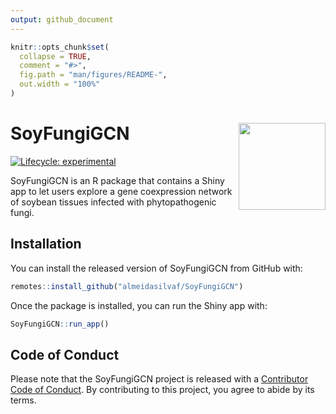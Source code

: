 ```yaml
---
output: github_document
---
```


<!-- README.md is generated from README.Rmd. Please edit that file -->

```r
knitr::opts_chunk$set(
  collapse = TRUE,
  comment = "#>",
  fig.path = "man/figures/README-",
  out.width = "100%"
)
```

# SoyFungiGCN <img src='man/figures/logo.png' align="right" height="139" />

<!-- badges: start -->
[![Lifecycle: experimental](https://img.shields.io/badge/lifecycle-experimental-orange.svg)](https://lifecycle.r-lib.org/articles/stages.html#experimental)
<!-- badges: end -->

SoyFungiGCN is an R package that contains a Shiny app to let users explore a gene coexpression network of soybean tissues infected with phytopathogenic fungi.

## Installation

You can install the released version of SoyFungiGCN from GitHub with:

```r
remotes::install_github("almeidasilvaf/SoyFungiGCN")
```

Once the package is installed, you can run the Shiny app with:

```r
SoyFungiGCN::run_app()
```

## Code of Conduct

Please note that the SoyFungiGCN project is released with a [Contributor Code of Conduct](https://contributor-covenant.org/version/2/0/CODE_OF_CONDUCT.html). By contributing to this project, you agree to abide by its terms.
